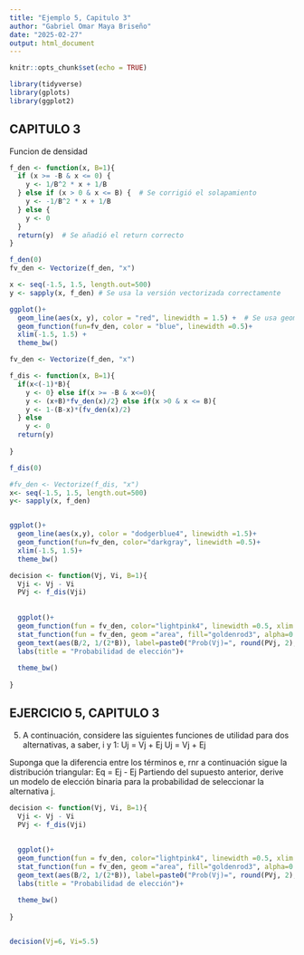 ---
title: "Ejemplo 5, Capitulo 3"
author: "Gabriel Omar Maya Briseño"
date: "2025-02-27"
output: html_document
---

```{r setup, include=FALSE}
knitr::opts_chunk$set(echo = TRUE)

library(tidyverse)
library(gplots)
library(ggplot2)
```

## CAPITULO 3
 
 Funcion de densidad 


```{r}

f_den <- function(x, B=1){
  if (x >= -B & x <= 0) {
    y <- 1/B^2 * x + 1/B
  } else if (x > 0 & x <= B) {  # Se corrigió el solapamiento
    y <- -1/B^2 * x + 1/B
  } else {
    y <- 0
  }
  return(y)  # Se añadió el return correcto
}

f_den(0)
fv_den <- Vectorize(f_den, "x")

x <- seq(-1.5, 1.5, length.out=500)
y <- sapply(x, f_den) # Se usa la versión vectorizada correctamente

ggplot()+
  geom_line(aes(x, y), color = "red", linewidth = 1.5) +  # Se usa geom_line correctamente
  geom_function(fun=fv_den, color = "blue", linewidth =0.5)+
  xlim(-1.5, 1.5) +
  theme_bw()


```




```{r}

fv_den <- Vectorize(f_den, "x")

f_dis <- function(x, B=1){
  if(x<(-1)*B){
    y <- 0} else if(x >= -B & x<=0){
    y <- (x+B)*fv_den(x)/2} else if(x >0 & x <= B){
    y <- 1-(B-x)*(fv_den(x)/2)
  } else
    y <- 0
  return(y)
  
}

f_dis(0)

#fv_den <- Vectorize(f_dis, "x")
x<- seq(-1.5, 1.5, length.out=500)
y<- sapply(x, f_den)


ggplot()+
  geom_line(aes(x,y), color = "dodgerblue4", linewidth =1.5)+
  geom_function(fun=fv_den, color="darkgray", linewidth =0.5)+
  xlim(-1.5, 1.5)+
  theme_bw()

```





```{r}
decision <- function(Vj, Vi, B=1){
  Vji <- Vj - Vi
  PVj <- f_dis(Vji)
  
  
  ggplot()+
  geom_function(fun = fv_den, color="lightpink4", linewidth =0.5, xlim = c(-B-0.1, B+0.1))+
  stat_function(fun = fv_den, geom ="area", fill="goldenrod3", alpha=0.5, xlim = c(-B, Vji))+
  geom_text(aes(B/2, 1/(2*B)), label=paste0("Prob(Vj)=", round(PVj, 2), sep =" "))+
  labs(title = "Probabilidad de elección")+
  
  theme_bw()
  
}


```




## EJERCICIO 5, CAPITULO 3

5. A continuación, considere las siguientes funciones de utilidad para dos alternativas, a saber, i y 1:
Uj = Vj + Ej
Uj = Vj + Ej

Suponga que la diferencia entre los términos e, rnr a continuación sigue la distribución triangular:
Eq = Ej - Ej
Partiendo del supuesto anterior, derive un modelo de elección binaria para la probabilidad de seleccionar la alternativa j.
```{r}
decision <- function(Vj, Vi, B=1){
  Vji <- Vj - Vi
  PVj <- f_dis(Vji)
  
  
  ggplot()+
  geom_function(fun = fv_den, color="lightpink4", linewidth =0.5, xlim = c(-B-0.1, B+0.1))+
  stat_function(fun = fv_den, geom ="area", fill="goldenrod3", alpha=0.5, xlim = c(-B, Vji))+
  geom_text(aes(B/2, 1/(2*B)), label=paste0("Prob(Vj)=", round(PVj, 2), sep =" "))+
  labs(title = "Probabilidad de elección")+
  
  theme_bw()
  
}


decision(Vj=6, Vi=5.5)
```
